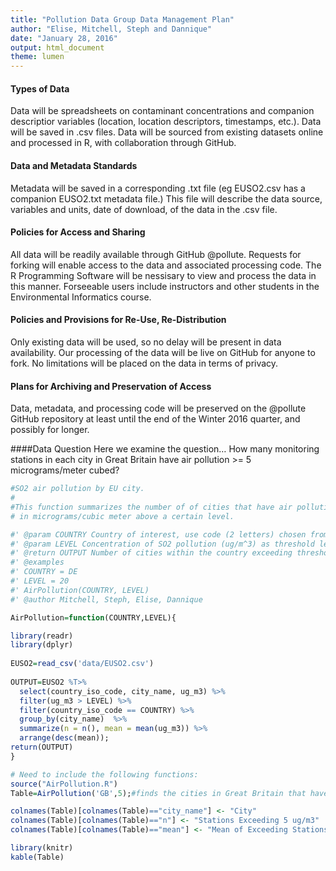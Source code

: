 ```yaml
---
title: "Pollution Data Group Data Management Plan"
author: "Elise, Mitchell, Steph and Dannique"
date: "January 28, 2016"
output: html_document
theme: lumen
---
```


#### Types of Data
Data will be spreadsheets on contaminant concentrations and companion descriptior variables (location, location descriptors, timestamps, etc.).
Data will be saved in .csv files.
Data will be sourced from existing datasets online and processed in R, with collaboration through GitHub.

#### Data and Metadata Standards
Metadata will be saved in a corresponding .txt file (eg EUSO2.csv has a companion EUSO2.txt metadata file.) This file will describe the data source, variables and units, date of download, of the data in the .csv file.

#### Policies for Access and Sharing
All data will be readily available through GitHub @pollute.  Requests for forking will enable access to the data and associated processing code. The R Programming Software will be nessisary to view and process the data in this manner. Forseeable users include instructors and other students in the Environmental Informatics course.

#### Policies and Provisions for Re-Use, Re-Distribution
Only existing data will be used, so no delay will be present in data availability. Our processing of the data will be live on GitHub for anyone to fork. No limitations will be placed on the data in terms of privacy.

#### Plans for Archiving and Preservation of Access
Data, metadata, and processing code will be preserved on the @pollute GitHub repository at least until the end of the Winter 2016 quarter, and possibly for longer.


####Data Question
Here we examine the question... How many monitoring stations in each city in Great Britain have air pollution >= 5 micrograms/meter cubed?

```r
#SO2 air pollution by EU city.
#
#This function summarizes the number of of cities that have air pollution levels 
# in micrograms/cubic meter above a certain level.

#' @param COUNTRY Country of interest, use code (2 letters) chosen from EUSO2 dataset
#' @param LEVEL Concentration of SO2 pollution (ug/m^3) as threshold level
#' @return OUTPUT Number of cities within the country exceeding threshold level
#' @examples 
#' COUNTRY = DE
#' LEVEL = 20
#' AirPollution(COUNTRY, LEVEL)
#' @author Mitchell, Steph, Elise, Dannique

AirPollution=function(COUNTRY,LEVEL){

library(readr)
library(dplyr)
  
EUSO2=read_csv('data/EUSO2.csv')
  
OUTPUT=EUSO2 %T>% 
  select(country_iso_code, city_name, ug_m3) %>% 
  filter(ug_m3 > LEVEL) %>% 
  filter(country_iso_code == COUNTRY) %>% 
  group_by(city_name)  %>% 
  summarize(n = n(), mean = mean(ug_m3)) %>%
  arrange(desc(mean));
return(OUTPUT)
}
```

```r
# Need to include the following functions:
source("AirPollution.R")
Table=AirPollution('GB',5);#finds the cities in Great Britain that have pollution >= 5 micrograms/meter cubed

colnames(Table)[colnames(Table)=="city_name"] <- "City"
colnames(Table)[colnames(Table)=="n"] <- "Stations Exceeding 5 ug/m3"
colnames(Table)[colnames(Table)=="mean"] <- "Mean of Exceeding Stations (ug/m3)"

library(knitr)
kable(Table)
```
